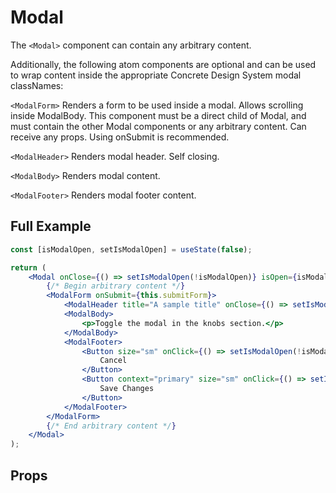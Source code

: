 
# Modal

The `<Modal>` component can contain any arbitrary content.

Additionally, the following atom components are optional and can be used to wrap content inside the appropriate Concrete Design System modal classNames:

`<ModalForm>`
Renders a form to be used inside a modal. Allows scrolling inside ModalBody.
This component must be a direct child of Modal, and must contain the other Modal components or any arbitrary content.
Can receive any props. Using onSubmit is recommended.

`<ModalHeader>`
Renders modal header. Self closing.

`<ModalBody>`
Renders modal content.

`<ModalFooter>`
Renders modal footer content.

## Full Example

```jsx
const [isModalOpen, setIsModalOpen] = useState(false);

return (
    <Modal onClose={() => setIsModalOpen(!isModalOpen)} isOpen={isModalOpen} md="6">
        {/* Begin arbitrary content */}
        <ModalForm onSubmit={this.submitForm}>
            <ModalHeader title="A sample title" onClose={() => setIsModalOpen(!isModalOpen)} />
            <ModalBody>
                <p>Toggle the modal in the knobs section.</p>
            </ModalBody>
            <ModalFooter>
                <Button size="sm" onClick={() => setIsModalOpen(!isModalOpen)}>
                    Cancel
                </Button>
                <Button context="primary" size="sm" onClick={() => setIsModalOpen(!isModalOpen)}>
                    Save Changes
                </Button>
            </ModalFooter>
        </ModalForm>
        {/* End arbitrary content */}
    </Modal>
);
```

## Props

<Props of={Modal} />
